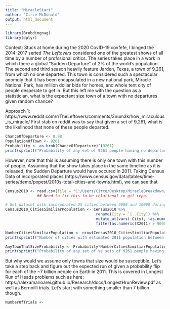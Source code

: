 ```yaml
---
title: "MiracleStart"
author: "Circe McDonald"
output: html_document
---
```


```r
library(Brobdingnag)
library(dplyr)
```


Context: 
Stuck at home during the 2020 CovID-19 covfefe, I binged the 2014-2017 seried *The Leftovers* considered one of the greatest shows of all time by a number of profssional critics. The series takes place in a work in which there a global "Sudden Departure" of 2% of the world's population. The second and third season heavily feature Jarden, Texas, a town of 9,261, from which no one departed. This town is considered such a spectacular anomoly that it has been encapsulated in a new national park, Miracle National Park, has million dollar bids for homes, and whole tent city of people desperate to get in. But this left me with the question as a statistician, what is the expectant size town of a town with no departures given random chance? 

Approach 1: 
https://www.reddit.com/r/TheLeftovers/comments/3num3k/how_miraculous_is_miracle/
First stab on reddit was to say that given a set of 9,261, what is the likelihood that none of these people departed. 

```r
ChanceOfDeparture <- 0.98
PopulationOfTown <- 9261
Probability <- as.brob(ChanceOfDeparture)^(9261)
print(sprintf("Probability of any set of 9261 people having no departures: %.03e", Probability))
```

However, note that this is assuming there is only one town with this number of people. Assuming that the show takes place in the same timeline as it is released, the Sudden Departure would have occured in 2011. Taking Census Data of incorporated places (https://www.census.gov/data/tables/time-series/demo/popest/2010s-total-cities-and-towns.html), we can see that 

```r
Census2010 <- read.csv(file = "C:/Users/Circe/Desktop/MiracleBreakdown/SUB-IP-EST2019-ANNRES.csv", header = TRUE)
              ## Need to fix this to be relational in git repo. 

# Get dataset with incorporated US cities between 9000 and 10000 during 2011. 
Census2010_CitiesSimiliarPopulation <- Census2010 %>% 
                                        rename(City = `ï..City`) %>%
                                        mutate_at(vars(-City), ~as.numeric(stringr::str_remove_all(.,","))) %>% 
                                        filter(as.numeric(X2011) > 9000 & as.numeric(X2011) < 10000)

NumberCitiesSimiliarPopulation <- nrow(Census2010_CitiesSimiliarPopulation) 
print(sprintf("Number of cities with estimated 2011 population between 9000 and 10000 in the US: %d", NumberCitiesSimiliarPopulation))

AnyTownThatSizeProbability <- Probability*NumberCitiesSimiliarPopulation
print(sprintf("Probability of any set of %s sets of 9261 people having no departures: %.03e", NumberCitiesSimiliarPopulation, AnyTownThatSizeProbability))
```
But why would we assume only towns that size would be susceptible. Let's take a step back and figure out the expected run of given a probability flip for each of the ~7 billion people on Earth in 2011. This is covered in Longest Run of Heads problems such as here: 
https://alexamarioarei.github.io/Research/docs/LongestHrunReview.pdf as well as Bernoilli trials. Let's  start with something smaller than 7 billion though. 


```r
NumberOfTrials <- 

```

